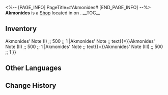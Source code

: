 <%-- [PAGE_INFO]
PageTitle=#Akmonides#
[END_PAGE_INFO] --%>
{{Stub}}
{{Location Infobox
|title    = {{Icon/White|Icon Shop Materials.png}} Akmonides
|image    = Shop Akmonides.png
|type     = Shop
|world    = <!--to be added-->
|region   = 
|area     = <!--to be added-->
|subarea  = 
}}
{{Description|As a follower of Zagreus, he delights in manipulating and influencing those around him via gossip and rumors, thoroughly enjoying the chaos he creates.}}
'''Akmonides''' is a [[Shop]] located in <!--area--> on <!--world-->.
<!--
It is operated by [[<shopkeeper>]].
-->
__TOC__

==Inventory==
{{Shop|shop=Akmonides|currency=Credit|total=1
|Akmonides' Note ;; text{{=}}Akmonides' Note (I) ;; 500 ;; 1
|Akmonides' Note ;; text{{=}}Akmonides' Note (II) ;; 500 ;; 1
|Akmonides' Note ;; text{{=}}Akmonides' Note (III) ;; 500 ;; 1
}}
<!--
==Location==
{{Map Embed|<map name>|<marker id>}}
--><!--
==Achievements==
{{Achievements by Category Table|topic=Akmonides}}
-->
==Other Languages==
{{Other Languages
|en   = Akmonides
|zhs  = 阿克蒙
|zht  = 阿克蒙
|ja   = アクモン
|ko   = 아크모니데스
|es   = Akmónides
|fr   = Achéménide
|ru   = Акмонидис
|th   = Akmonides
|vi   = Akmonides
|de   = Akmonides
|id   = Akmonides
|pt   = Akmonides
}}

==Change History==
{{Change History|3.0}}